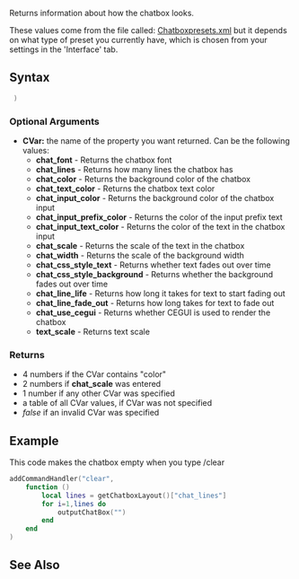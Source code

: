 
{{Client function}}
Returns information about how the chatbox looks.

These values come from the file called: [[/Chatboxpresets.xml.md|Chatboxpresets.xml]] but it depends on what type of preset you currently have, which is chosen from your settings in the 'Interface' tab.

==Syntax==
<syntaxhighlight lang="lua"> )</syntaxhighlight>

===Optional Arguments===
*'''CVar:''' the name of the property you want returned. Can be the following values:
**'''chat_font''' - Returns the chatbox font
**'''chat_lines''' - Returns how many lines the chatbox has
**'''chat_color''' - Returns the background color of the chatbox
**'''chat_text_color''' - Returns the chatbox text color
**'''chat_input_color''' - Returns the background color of the chatbox input
**'''chat_input_prefix_color''' - Returns the color of the input prefix text
**'''chat_input_text_color''' - Returns the color of the text in the chatbox input
**'''chat_scale''' - Returns the scale of the text in the chatbox
**'''chat_width''' - Returns the scale of the background width
**'''chat_css_style_text''' - Returns whether text fades out over time
**'''chat_css_style_background''' - Returns whether the background fades out over time
**'''chat_line_life''' - Returns how long it takes for text to start fading out
**'''chat_line_fade_out''' - Returns how long takes for text to fade out
**'''chat_use_cegui''' - Returns whether CEGUI is used to render the chatbox
**'''text_scale''' - Returns text scale

===Returns===
*4 numbers if the CVar contains "color"
*2 numbers if '''chat_scale''' was entered
*1 number if any other CVar was specified
*a table of all CVar values, if CVar was not specified
*''false'' if an invalid CVar was specified

==Example==
This code makes the chatbox empty when you type /clear 
<syntaxhighlight lang="lua">
addCommandHandler("clear",
    function ()
        local lines = getChatboxLayout()["chat_lines"]
        for i=1,lines do
            outputChatBox("")
        end
    end
)
</syntaxhighlight>

==See Also==
{{GUI_functions}}